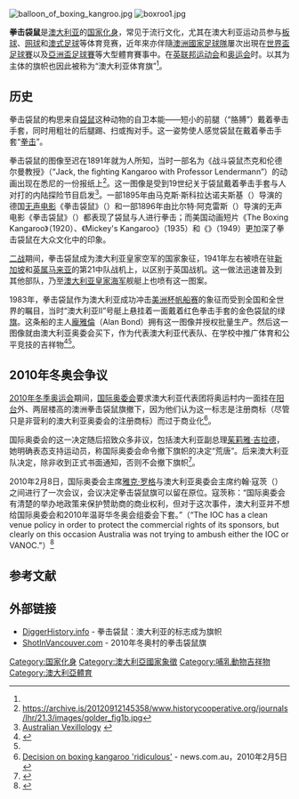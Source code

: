 {{noteTA
|1=zh-cn:澳大利亚;zh-tw:澳洲;zh-hk:澳洲
}}
[[File:balloon_of_boxing_kangroo.jpg|thumb]]
[[File:boxroo1.jpg|thumb]]

'''拳击袋鼠'''是[[澳大利亚|澳大利亚]]的[[国家化身|国家化身]]，常见于流行文化，尤其在澳大利亚运动员参与[[板球|板球]]、[[网球|网球]]和[[澳式足球|澳式足球]]等体育竞赛，近年來亦伴隨[[澳洲國家足球隊|澳洲國家足球隊]]屢次出現在[[世界盃足球賽|世界盃足球賽]]以及[[亞洲盃足球賽|亞洲盃足球賽]]等大型體育賽事中。在[[英联邦运动会|英联邦运动会]]和[[奥运会|奥运会]]时。以其为主体的旗帜也因此被称为“澳大利亚体育旗”<ref name=gloves/>。

==历史==
拳击袋鼠的构思来自[[袋鼠|袋鼠]]这种动物的自卫本能——短小的前腿（“胳膊”）戴着拳击手套，同时用粗壮的后腿踢、扫或掏对手。这一姿势使人感觉袋鼠在戴着拳击手套“[[拳击|拳击]]”。

拳击袋鼠的图像至迟在1891年就为人所知，当时一部名为《战斗袋鼠杰克和伦德尔曼教授》（“Jack, the fighting Kangaroo with Professor Lendermann”）的动画出现在悉尼的一份报纸上<ref>https://archive.is/20120912145358/www.historycooperative.org/journals/lhr/21.3/images/golder_fig1b.jpg</ref>。这一图像是受到19世纪关于袋鼠戴着拳击手套与人对打的内陆探险节目启发<ref>[http://www.southsearepublic.org/article/3/read/australian_vexillology Australian Vexillology] {{webarchive|url=https://web.archive.org/web/20091228094128/http://www.southsearepublic.org/article/3/read/australian_vexillology |date=2009-12-28 }}</ref>。一部1895年由马克斯·斯科拉达诺夫斯基（{{tsl|en||Max Skladanowsky}}）导演的德国[[无声电影|无声电影]]《拳击袋鼠》（{{tsl|en||Das Boxende Känguruh}}）和一部1896年由比尔特·阿克雷斯（{{tsl|en||Birt Acres}}）导演的无声电影《拳击袋鼠》（{{tsl|en||The Boxing Kangaroo}}）都表现了袋鼠与人进行拳击；而美国动画短片《The Boxing Kangaroo》（1920）、《Mickey's Kangaroo》（1935）和《{{tsl|en||Pop 'Im Pop!}}》（1949）更加深了拳击袋鼠在大众文化中的印象。{{Citation needed|date=April 2010}}

[[二战|二战]]期间，拳击袋鼠成为澳大利亚皇家空军的国家象征，1941年左右被喷在驻[[新加坡|新加坡]]和[[英属马来亚|英属马来亚]]的第21中队战机上，以区别于英国战机。这一做法迅速普及到其他部队，乃至[[澳大利亚皇家海军|澳大利亚皇家海军]]舰艇上也喷有这一图案。

1983年，拳击袋鼠作为澳大利亚成功冲击[[美洲杯帆船赛|美洲杯帆船赛]]的象征而受到全国和全世界的瞩目，当时“澳大利亚II”号艇上悬挂着一面戴着红色拳击手套的金色袋鼠的绿[[旗|旗]]。这条船的主人[[龐雅倫|龐雅倫]]（Alan Bond）拥有这一图像并授权批量生产。然后这一图像就由澳大利亚奥委会买下，作为代表澳大利亚代表队、在学校中推广体育和公平竞技的吉祥物<ref>{{Cite web |url=http://www.theage.com.au/articles/2004/07/23/1090464860217.html |title=Boxing kangaroo gets a metrosexual makeover |access-date=2010-05-07 |archive-date=2016-12-31 |archive-url=https://web.archive.org/web/20161231092525/http://www.theage.com.au/articles/2004/07/23/1090464860217.html |dead-url=no }}</ref><ref name=decision/>。

==2010年冬奥会争议==
[[2010年冬季奥运会|2010年冬季奥运会]]期间，[[国际奥委会|国际奥委会]]要求澳大利亚代表团将奥运村内一面挂在[[阳台|阳台]]外、两层楼高的澳洲拳击袋鼠旗撤下，因为他们认为这一标志是注册商标（尽管只是非营利的澳大利亚奥委会的注册商标）而过于商业化<ref name=decision>[http://www.news.com.au/breaking-news/decision-on-boxing-kangaroo-ridiculous/story-e6frfku0-1225826968149 Decision on boxing kangaroo 'ridiculous'] {{Wayback|url=http://www.news.com.au/breaking-news/decision-on-boxing-kangaroo-ridiculous/story-e6frfku0-1225826968149 |date=20160304201900 }} - news.com.au，2010年2月5日</ref>。 

国际奥委会的这一决定随后招致众多非议，包括澳大利亚副总理[[茱莉雅·吉拉德|茱莉雅·吉拉德]]，她明确表态支持运动员，称国际奥委会命令撤下旗帜的决定“荒唐”。后来澳大利亚队决定，除非收到正式书面通知，否则不会撤下旗帜<ref name=gloves>{{Cite web |url=http://www.abc.net.au/news/stories/2010/02/05/2811764.htm |title=Gloves off over boxing kangaroo dispute |access-date=2010-05-07 |archive-date=2010-11-17 |archive-url=https://web.archive.org/web/20101117184008/http://www.abc.net.au/news/stories/2010/02/05/2811764.htm |dead-url=no }}</ref>。

2010年2月8日，国际奥委会主席[[雅克·罗格|雅克·罗格]]与澳大利亚奥委会主席约翰·寇茨（{{tsl|en||John Coates}}）之间进行了一次会议，会议决定拳击袋鼠旗可以留在原位。寇茨称：“国际奥委会有清楚的举办地政策来保护赞助商的商业权利，但对于这次事件，澳大利亚并不想给国际奥委会和2010年温哥华冬奥会组委会下套。”（“The IOC has a clean venue policy in order to protect the commercial rights of its sponsors, but clearly on this occasion Australia was not trying to ambush either the IOC or VANOC."）<ref name=decision2>{{Cite web |url=http://www.dailytelegraph.com.au/news/breaking-news/boxing-kangaroo-to-fly-at-aussie-village/story-e6freuyi-1225827883050 |title=Boxing Kangaroo to fly at Aussie village |access-date=2010-05-07 |archive-date=2012-09-02 |archive-url=https://web.archive.org/web/20120902045734/http://www.dailytelegraph.com.au/news/breaking-news/boxing-kangaroo-to-fly-at-aussie-village/story-e6freuyi-1225827883050 |dead-url=no }}</ref>

== 参考文献 ==
{{Portal box|澳大利亚|文化}}
{{Reflist|2}}

==外部链接==
{{Commonscat|Boxing kangaroo}}
* [http://www.diggerhistory.info/pages-flags/boxing-roo.htm DiggerHistory.info] {{Wayback|url=http://www.diggerhistory.info/pages-flags/boxing-roo.htm |date=20090130131844 }} - 拳击袋鼠：澳大利亚的标志成为旗帜 
* [https://web.archive.org/web/20100210180239/http://www.shotinvancouver.com/vancouver/olympics/australian-olympic-team-hoists-a-huge-banner-over-athletes-village/ ShotInVancouver.com] - 2010年冬奥村的拳击袋鼠旗

[[Category:国家化身|Category:国家化身]]
[[Category:澳大利亞國家象徵|Category:澳大利亞國家象徵]]
[[Category:哺乳動物吉祥物|Category:哺乳動物吉祥物]]
[[Category:澳大利亞體育|Category:澳大利亞體育]]